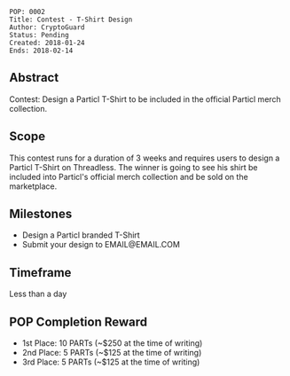 <pre>
POP: 0002
Title: Contest - T-Shirt Design 
Author: CryptoGuard
Status: Pending
Created: 2018-01-24
Ends: 2018-02-14
</pre> 

==Abstract==
Contest: Design a Particl T-Shirt to be included in the official Particl merch collection. 

==Scope==
This contest runs for a duration of 3 weeks and requires users to design a Particl T-Shirt on Threadless. The winner is going to see his shirt be included into Particl's official merch collection and be sold on the marketplace.

==Milestones==
* Design a Particl branded T-Shirt
* Submit your design to EMAIL@EMAIL.COM

==Timeframe==
Less than a day

==POP Completion Reward==
* 1st Place: 10 PARTs (~$250 at the time of writing)
* 2nd Place: 5 PARTs (~$125 at the time of writing)
* 3rd Place: 5 PARTs (~$125 at the time of writing)
